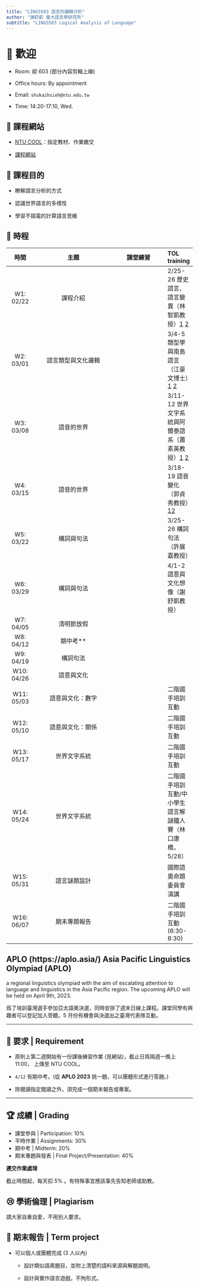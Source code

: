 ```yaml
---
title: "LING5503 語言的邏輯分析"
author: "謝舒凱 臺大語言學研究所"
subtitle: "LING5503 Logical Analysis of Language"
---
```


# 👏 歡迎


- Room: 綜 603 (部分內容剪輯上線)

- Office hours: By appointment

- Email: `shukaihsieh@ntu.edu.tw`

- Time: 14:20-17:10, Wed.

## 📜 課程網站

- [NTU COOL](https://cool.ntu.edu.tw/courses/26600)：指定教材、作業繳交

- [課程網站](lopentu.github.io/lal/)



## 📝 課程目的

- 瞭解語言分析的方式

- 認識世界語言的多樣性

- 學習不插電的計算語言思維


## 🏪 時程

| 時間           | 主題                                     | 課堂練習                   | TOL training            |
|:-------------:|:----------------------------------------:|:--------------------------:|:--------------|
| W1: 02/22  | 課程介紹             |          |  2/25-26 歷史語言、語言變異（林智凱教授）[1](https://us06web.zoom.us/rec/share/B7QwLX3oZrhgt5UycXI3LBlW6P2TlZEFcdNxvJg4xdJAbI1bsER71DEz8-pib2xr.xuTckkmXs0VahC4p) [2](https://us06web.zoom.us/rec/share/motucLx9m21QQpqp-qpVmYSVPIw87C5I5VFEpxbi6bIlvSFDfkYrIJNAXJg0qTYM.Duytvj9sAjX1DxBz)|
| W2: 03/01 | 語言類型與文化邏輯     |                 | 3/4-5 類型學與南島語言（江豪文博士）[1](https://us06web.zoom.us/rec/share/GeULivnzdImlRXy4zGNj0eKvlChggEZROt0gvh0ZjKFdH9P2kQFvmYix1WZVPDXR.2A9vBOw8wYwS8rbQ) [2](https://us06web.zoom.us/rec/share/waKM_IPgxpQkS6JG7z5mjLPOiRsXB6CzSrwfCdADZ5X4Ulohrdo67Tyh9rDvJBRX.D4v3QVTa-jwCIfeO)|
| W3: 03/08  | 語音的世界               |               |3/11-12 世界文字系統與阿爾泰語系（蕭素英教授）[1](https://drive.google.com/file/d/1u9gpAV5dDwGj7pq-vtGAOJRaHqN5qmam/view?usp=sharing) [2](https://drive.google.com/file/d/13eWdkxMCGPCI-XUWR72RPdfXw8ktange/view?usp=sharing) |
| W4: 03/15   | 語音的世界 |                             |3/18-19 語音變化（郭貞秀教授）[1](https://us06web.zoom.us/rec/share/915nIYUAz8azUzxk1JqZPDv5jgxvjnJyyPi0ImxCUldfpxI6rhsRIek2m7uy97kK.elRZUoMYQdYb-Gm0)[2](https://us06web.zoom.us/rec/share/3mbXDAVMVg130rTr_q52M4gaMtkbqczwvajLUovsRQC7J5qUF1pTDP4b35PTJHaY.oMBHNU_8wTk6ml6x) |
| W5: 03/22   | 構詞與句法 |                |3/25-26 構詞句法（許展嘉教授）|
| W6: 03/29   | 構詞與句法           |        | 4/1-2 語意與文化想像（謝舒凱教授）|
| W7: 04/05  | 清明節放假                |  ||
| W8: 04/12   | 期中考**       |            |                  |
| W9: 04/19   | 構詞句法                     | |                             |
| W10: 04/26   | 語意與文化     |          ||
| W11: 05/03   | 語意與文化：數字     |         | 二階國手培訓互動|
| W12: 05/10  |語意與文化：關係 ||二階國手培訓互動|
| W13: 05/17  |世界文字系統||二階國手培訓互動|
| W14: 05/24 |世界文字系統||二階國手培訓互動/中小學生語言解謎鐵人賽（林口康橋，5/28）|
| W15: 05/31 |語言謎題設計||國際語奧命題委員會演講|
| W16: 06/07 |期末專題報告||二階國手培訓互動 (6:30-8:30)|


::: {.callout-tip}
## APLO (https://aplo.asia/) Asia Pacific Linguistics Olympiad (APLO) 
a regional linguistics olympiad with the aim of escalating attention to language and linguistics in the Asia Pacific region. The upcoming APLO will be held on April 9th, 2023.  
:::

::: {.callout-important}
爲了培訓臺灣選手參加亞太語奧決選，同時安排了週末日線上課程。課堂同學有興趣者可以登記加入旁聽。5 月份有機會與決選出之臺灣代表隊互動。
:::

---

## 🐇 要求 | Requirement

- 原則上第二週開始有一份課後練習作業 (見網站)，截止日爲隔週一晚上11:00， 上傳至 NTU COOL。

- `4/12` 有期中考。(從 **APLO 2023** 挑一題，可以團體形式進行答題。)

- 除閱讀指定閱讀之外，須完成一個期末報告或專案。

---

## 🏆 成績 | Grading

- 課堂參與 | Participation: 10%
- 平時作業 | Assignments: 30%
- 期中考 | Midterm: 20% 
- 期末專題與發表 | Final Project/Presentation: 40%

**遲交作業處理**

截止時間起，每天扣 5% 。有特殊事宜應該事先告知老師或助教。

## 😢 學術倫理 | Plagiarism

請大家自重自愛，不用別人要求。

## 🧠 期末報告 | Term project

- 可以個人或團體完成 (3 人以內)

    - 設計類似語奧題目，並附上清楚的語料來源與解題說明。
    
    - 設計與實作語言遊戲，不拘形式。

